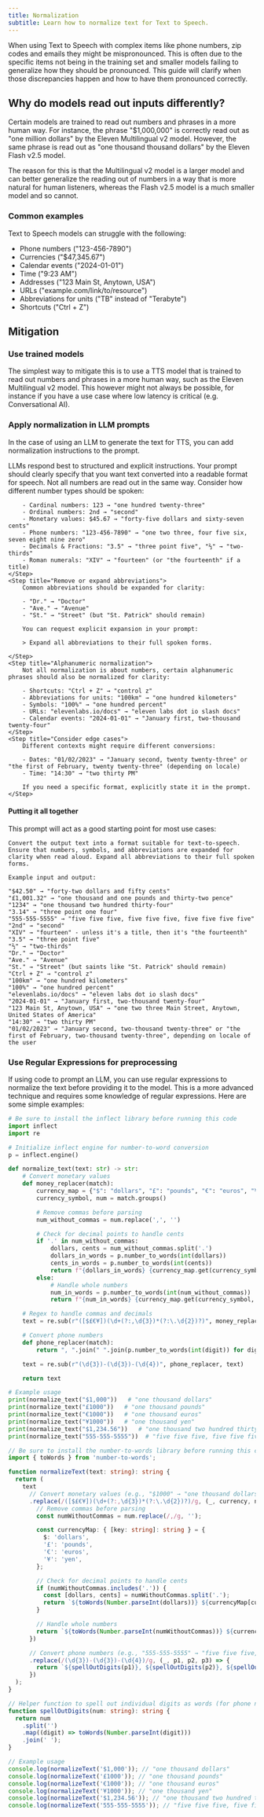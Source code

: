 ```yaml
---
title: Normalization
subtitle: Learn how to normalize text for Text to Speech.
---
```


When using Text to Speech with complex items like phone numbers, zip codes and emails they might be mispronounced. This is often due to the specific items not being in the training set and smaller models failing to generalize how they should be pronounced. This guide will clarify when those discrepancies happen and how to have them pronounced correctly.

## Why do models read out inputs differently?

Certain models are trained to read out numbers and phrases in a more human way. For instance, the phrase "$1,000,000" is correctly read out as "one million dollars" by the Eleven Multilingual v2 model. However, the same phrase is read out as "one thousand thousand dollars" by the Eleven Flash v2.5 model.

The reason for this is that the Multilingual v2 model is a larger model and can better generalize the reading out of numbers in a way that is more natural for human listeners, whereas the Flash v2.5 model is a much smaller model and so cannot.

### Common examples

Text to Speech models can struggle with the following:

- Phone numbers ("123-456-7890")
- Currencies ("$47,345.67")
- Calendar events ("2024-01-01")
- Time ("9:23 AM")
- Addresses ("123 Main St, Anytown, USA")
- URLs ("example.com/link/to/resource")
- Abbreviations for units ("TB" instead of "Terabyte")
- Shortcuts ("Ctrl + Z")

## Mitigation

### Use trained models

The simplest way to mitigate this is to use a TTS model that is trained to read out numbers and phrases in a more human way, such as the Eleven Multilingual v2 model. This however might not always be possible, for instance if you have a use case where low latency is critical (e.g. Conversational AI).

### Apply normalization in LLM prompts

In the case of using an LLM to generate the text for TTS, you can add normalization instructions to the prompt.

<Steps>
    <Step title="Use clear and explicit prompts">
        LLMs respond best to structured and explicit instructions. Your prompt should clearly specify that you want text converted into a readable format for speech.
    </Step>
    <Step title="Handle different number formats">
        Not all numbers are read out in the same way. Consider how different number types should be spoken:

        - Cardinal numbers: 123 → "one hundred twenty-three"
        - Ordinal numbers: 2nd → "second"
        - Monetary values: $45.67 → "forty-five dollars and sixty-seven cents"
        - Phone numbers: "123-456-7890" → "one two three, four five six, seven eight nine zero"
        - Decimals & Fractions: "3.5" → "three point five", "⅔" → "two-thirds"
        - Roman numerals: "XIV" → "fourteen" (or "the fourteenth" if a title)
    </Step>
    <Step title="Remove or expand abbreviations">
        Common abbreviations should be expanded for clarity:

        - "Dr." → "Doctor"
        - "Ave." → "Avenue"
        - "St." → "Street" (but "St. Patrick" should remain)

        You can request explicit expansion in your prompt:

        > Expand all abbreviations to their full spoken forms.

    </Step>
    <Step title="Alphanumeric normalization">
        Not all normalization is about numbers, certain alphanumeric phrases should also be normalized for clarity:

        - Shortcuts: "Ctrl + Z" → "control z"
        - Abbreviations for units: "100km" → "one hundred kilometers"
        - Symbols: "100%" → "one hundred percent"
        - URLs: "elevenlabs.io/docs" → "eleven labs dot io slash docs"
        - Calendar events: "2024-01-01" → "January first, two-thousand twenty-four"
    </Step>
    <Step title="Consider edge cases">
        Different contexts might require different conversions:

        - Dates: "01/02/2023" → "January second, twenty twenty-three" or "the first of February, twenty twenty-three" (depending on locale)
        - Time: "14:30" → "two thirty PM"

        If you need a specific format, explicitly state it in the prompt.
    </Step>

</Steps>

#### Putting it all together

This prompt will act as a good starting point for most use cases:

```text maxLines=0
Convert the output text into a format suitable for text-to-speech. Ensure that numbers, symbols, and abbreviations are expanded for clarity when read aloud. Expand all abbreviations to their full spoken forms.

Example input and output:

"$42.50" → "forty-two dollars and fifty cents"
"£1,001.32" → "one thousand and one pounds and thirty-two pence"
"1234" → "one thousand two hundred thirty-four"
"3.14" → "three point one four"
"555-555-5555" → "five five five, five five five, five five five five"
"2nd" → "second"
"XIV" → "fourteen" - unless it's a title, then it's "the fourteenth"
"3.5" → "three point five"
"⅔" → "two-thirds"
"Dr." → "Doctor"
"Ave." → "Avenue"
"St." → "Street" (but saints like "St. Patrick" should remain)
"Ctrl + Z" → "control z"
"100km" → "one hundred kilometers"
"100%" → "one hundred percent"
"elevenlabs.io/docs" → "eleven labs dot io slash docs"
"2024-01-01" → "January first, two-thousand twenty-four"
"123 Main St, Anytown, USA" → "one two three Main Street, Anytown, United States of America"
"14:30" → "two thirty PM"
"01/02/2023" → "January second, two-thousand twenty-three" or "the first of February, two-thousand twenty-three", depending on locale of the user
```

### Use Regular Expressions for preprocessing

If using code to prompt an LLM, you can use regular expressions to normalize the text before providing it to the model. This is a more advanced technique and requires some knowledge of regular expressions. Here are some simple examples:

<CodeBlocks>

```python title="normalize_text.py" maxLines=0
# Be sure to install the inflect library before running this code
import inflect
import re

# Initialize inflect engine for number-to-word conversion
p = inflect.engine()

def normalize_text(text: str) -> str:
    # Convert monetary values
    def money_replacer(match):
        currency_map = {"$": "dollars", "£": "pounds", "€": "euros", "¥": "yen"}
        currency_symbol, num = match.groups()

        # Remove commas before parsing
        num_without_commas = num.replace(',', '')

        # Check for decimal points to handle cents
        if '.' in num_without_commas:
            dollars, cents = num_without_commas.split('.')
            dollars_in_words = p.number_to_words(int(dollars))
            cents_in_words = p.number_to_words(int(cents))
            return f"{dollars_in_words} {currency_map.get(currency_symbol, 'currency')} and {cents_in_words} cents"
        else:
            # Handle whole numbers
            num_in_words = p.number_to_words(int(num_without_commas))
            return f"{num_in_words} {currency_map.get(currency_symbol, 'currency')}"

    # Regex to handle commas and decimals
    text = re.sub(r"([$£€¥])(\d+(?:,\d{3})*(?:\.\d{2})?)", money_replacer, text)

    # Convert phone numbers
    def phone_replacer(match):
        return ", ".join(" ".join(p.number_to_words(int(digit)) for digit in group) for group in match.groups())

    text = re.sub(r"(\d{3})-(\d{3})-(\d{4})", phone_replacer, text)

    return text

# Example usage
print(normalize_text("$1,000"))   # "one thousand dollars"
print(normalize_text("£1000"))   # "one thousand pounds"
print(normalize_text("€1000"))   # "one thousand euros"
print(normalize_text("¥1000"))   # "one thousand yen"
print(normalize_text("$1,234.56"))   # "one thousand two hundred thirty-four dollars and fifty-six cents"
print(normalize_text("555-555-5555"))  # "five five five, five five five, five five five five"

```

```typescript title="normalizeText.ts" maxLines=0
// Be sure to install the number-to-words library before running this code
import { toWords } from 'number-to-words';

function normalizeText(text: string): string {
  return (
    text
      // Convert monetary values (e.g., "$1000" → "one thousand dollars", "£1000" → "one thousand pounds")
      .replace(/([$£€¥])(\d+(?:,\d{3})*(?:\.\d{2})?)/g, (_, currency, num) => {
        // Remove commas before parsing
        const numWithoutCommas = num.replace(/,/g, '');

        const currencyMap: { [key: string]: string } = {
          $: 'dollars',
          '£': 'pounds',
          '€': 'euros',
          '¥': 'yen',
        };

        // Check for decimal points to handle cents
        if (numWithoutCommas.includes('.')) {
          const [dollars, cents] = numWithoutCommas.split('.');
          return `${toWords(Number.parseInt(dollars))} ${currencyMap[currency] || 'currency'}${cents ? ` and ${toWords(Number.parseInt(cents))} cents` : ''}`;
        }

        // Handle whole numbers
        return `${toWords(Number.parseInt(numWithoutCommas))} ${currencyMap[currency] || 'currency'}`;
      })

      // Convert phone numbers (e.g., "555-555-5555" → "five five five, five five five, five five five five")
      .replace(/(\d{3})-(\d{3})-(\d{4})/g, (_, p1, p2, p3) => {
        return `${spellOutDigits(p1)}, ${spellOutDigits(p2)}, ${spellOutDigits(p3)}`;
      })
  );
}

// Helper function to spell out individual digits as words (for phone numbers)
function spellOutDigits(num: string): string {
  return num
    .split('')
    .map((digit) => toWords(Number.parseInt(digit)))
    .join(' ');
}

// Example usage
console.log(normalizeText('$1,000')); // "one thousand dollars"
console.log(normalizeText('£1000')); // "one thousand pounds"
console.log(normalizeText('€1000')); // "one thousand euros"
console.log(normalizeText('¥1000')); // "one thousand yen"
console.log(normalizeText('$1,234.56')); // "one thousand two hundred thirty-four dollars and fifty-six cents"
console.log(normalizeText('555-555-5555')); // "five five five, five five five, five five five five"
```

</CodeBlocks>
